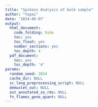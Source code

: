 ```yaml
---
title: "Spikein Analysis of bulk sample"
author: "Yupei"
date: '2024-06-07'
output:
  html_document:
    code_folding: hide
    toc: yes
    toc_float: yes
    number_sections: yes
    toc_depth: 4
  pdf_document:
    toc: yes
    toc_depth: '4'
params:
  random_seed: 2024
  cache_dir: NULL
  sc_long_preprocessing_script: NULL
  demuxlet_out: NULL
  out_annotated_so_rds: NULL
  fn_flames_gene_quant: NULL
---
```


```r

```

